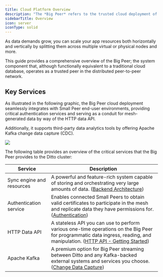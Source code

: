 ```yaml
---
title: Cloud Platform Overview
description: "The *Big Peer* refers to the trusted cloud deployment of the Ditto sync engine and its associated services that facilitate advanced platform capabilities."
sidebarTitle: Overview
icon: server
iconType: solid
---
```

As data demands grow, you can scale your app resources both horizontally and vertically by splitting them across multiple virtual or physical nodes and more.

This guide provides a comprehensive overview of the Big Peer; the system component that, although functionally equivalent to a traditional cloud database, operates as a trusted peer in the distributed peer-to-peer network.

## Key Services

As illustrated in the following graphic, the Big Peer cloud deployment seamlessly integrates with Small Peer end-user environments, providing critical authentication services and serving as a conduit for mesh-generated data by way of the HTTP data API.

Additionally, it supports third-party data analytics tools by offering Apache Kafka change data capture (CDC).
<Frame>
  <img src="/images/key-services.png"/>
</Frame>

The following table provides an overview of the critical services that the Big Peer provides to the Ditto cluster:

| **Service**               | **Description**                                                                                                                                                                                                              |
| ------------------------- | ---------------------------------------------------------------------------------------------------------------------------------------------------------------------------------------------------------------------------- |
| Sync engine and resources | A powerful and feature-rich system capable of storing and orchestrating very large amounts of data. ([Backend Architecture](/cloud/backend-architecture))                                                                    |
| Authentication service    | Enables connected Small Peers to obtain valid certificates to participate in the mesh and replicate data they have permissions for. ([Authentication](/sdk/latest/auth-and-authorization/cloud-authentication))                                                                     |
| HTTP Data API             | A stateless API you can use to perform various one-time operations on the Big Peer for programmatic data ingress, reading, and manipulation. ([HTTP API - Getting Started](/cloud/http-api/getting-started)) |
| Apache Kafka              | A premium option for Big Peer streaming between Ditto and any Kafka-backed external systems and services you choose.([Change Data Capture](/cloud/cdc))                                                      |
